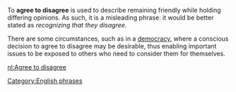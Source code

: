 To '''agree to disagree''' is used to describe remaining friendly while holding differing opinions.  As such, it is a misleading phrase: it would be better stated as ''recognizing that they disagree''.

There are some circumstances, such as in a [[democracy]], where a conscious decision to agree to disagree may be desirable, thus enabling important issues to be exposed to others who need to consider them for themselves.

[[Category:English phrases]]

[[nl:Agree to disagree]]